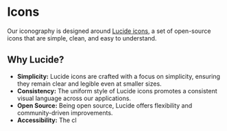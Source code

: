 
<Meta of={IconStories} />

# Icons

Our iconography is designed around [Lucide icons](https://lucide.dev/), a set of open-source icons that are simple, clean, and easy to understand.

<Canvas of={IconStories.Default} />

## Why Lucide?

- **Simplicity:** Lucide icons are crafted with a focus on simplicity, ensuring they remain clear and legible even at smaller sizes.
- **Consistency:** The uniform style of Lucide icons promotes a consistent visual language across our applications.
- **Open Source:** Being open source, Lucide offers flexibility and community-driven improvements.
- **Accessibility:** The cl
